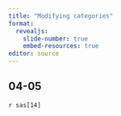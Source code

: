 ```yaml
---
title: "Modifying categories"
format: 
  revealjs:
    slide-number: true
    embed-resources: true
editor: source
---
```


## 04-05

`r sas[14]`

